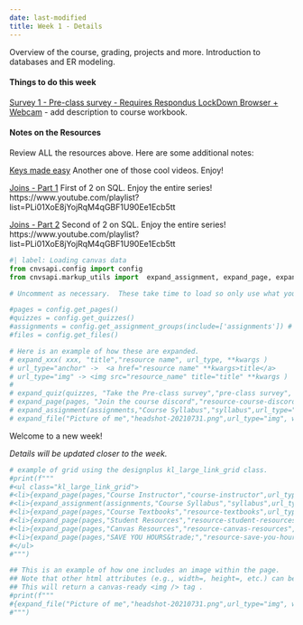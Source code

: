 ```yaml
---
date: last-modified
title: Week 1 - Details
---
```


<!-- overview-block-begin -->

<p class="lead">Overview of the course, grading, projects and more.  Introduction to databases and ER modeling.</p>
    
<!-- overview-block-end -->

<!-- deliverables-block-begin -->
#### Things to do this week


[Survey 1 - Pre-class survey - Requires Respondus LockDown Browser + Webcam](https://virginiacommonwealth.instructure.com/courses/122236/assignments/1241131)  - add description to course workbook.

<!-- deliverables-block-end -->

<!-- resources-block-begin -->
#### Notes on the Resources

Review ALL the resources above. Here are some additional notes:
    
[Keys made easy](https://virginiacommonwealth.instructure.com/courses/113813/pages/resource-week-12-keys-made-easy-2) Another one of those cool videos.  Enjoy!


[Joins - Part 1](https://virginiacommonwealth.instructure.com/courses/113813/pages/resource-week-12-joins-part-1-2) First of 2 on SQL.  Enjoy the entire series! https://www.youtube.com/playlist?list=PLi01XoE8jYojRqM4qGBF1U90Ee1Ecb5tt


[Joins - Part 2](https://virginiacommonwealth.instructure.com/courses/113813/pages/resource-week-12-joins-part-2-2) Second of 2 on SQL.  Enjoy the entire series! https://www.youtube.com/playlist?list=PLi01XoE8jYojRqM4qGBF1U90Ee1Ecb5tt

<!-- resources-block-end -->


```python
#| label: Loading canvas data
from cnvsapi.config import config
from cnvsapi.markup_utils import  expand_assignment, expand_page, expand_quiz, expand_file

# Uncomment as necessary.  These take time to load so only use what you need.

#pages = config.get_pages()
#quizzes = config.get_quizzes()
#assignments = config.get_assignment_groups(include=['assignments']) # from Canvas
#files = config.get_files()

# Here is an example of how these are expanded.
# expand_xxx( xxx, "title","resource name", url_type, **kwargs )
# url_type="anchor" ->  <a href="resource name" **kwargs>title</a>
# url_type="img" -> <img src="resource_name" title="title" **kwargs )
#
# expand_quiz(quizzes, "Take the Pre-class survey","pre-class survey", url_type="anchor", target="_blank")
# expand_page(pages, "Join the course discord","resource-course-discord", url_type="anchor", target="_blank")
# expand_assignment(assignments,"Course Syllabus","syllabus",url_type="anchor")
# expand_file("Picture of me","headshot-20210731.png",url_type="img", width="200px")

```

<p class="lead">Welcome to a new week!</p>

*Details will be updated closer to the week.*


```python
# example of grid using the designplus kl_large_link_grid class.
#print(f"""
#<ul class="kl_large_link_grid">
#<li>{expand_page(pages,"Course Instructor","course-instructor",url_type="anchor")}</li>
#<li>{expand_assignment(assignments,"Course Syllabus","syllabus",url_type="anchor")}</li>
#<li>{expand_page(pages,"Course Textbooks","resource-textbooks",url_type="anchor")}</li>
#<li>{expand_page(pages,"Student Resources","resource-student-resources",url_type="anchor")}</li>
#<li>{expand_page(pages,"Canvas Resources","resource-canvas-resources",url_type="anchor")}</li>
#<li>{expand_page(pages,"SAVE YOU HOURS&trade;","resource-save-you-hours",url_type="anchor")}</li>
#</ul>
#""")
```

```python
## This is an example of how one includes an image within the page.
## Note that other html attributes (e.g., width=, height=, etc.) can be added
## This will return a canvas-ready <img /> tag .
#print(f"""
#{expand_file("Picture of me","headshot-20210731.png",url_type="img", width="200px")}
#""")
```